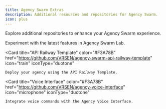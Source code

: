 ```yaml
---
title: Agency Swarm Extras
description: Additional resources and repositories for Agency Swarm.
icon: plus
---
```


Explore additional repositories to enhance your Agency Swarm experience.

<CardGroup cols={3}>
  <Card
    title="Agency Swarm Lab"
    color="#F3A78B"
    href="https://github.com/VRSEN/agency-swarm-lab"
    icon="flask"
    iconType="duotone"
  >
    Experiment with the latest features in Agency Swarm Lab.
  </Card>

  <Card
    title="API Railway Template"
    color="#F3A78B"
    href="https://github.com/VRSEN/agency-swarm-api-railway-template"
    icon="train"
    iconType="duotone"
  >
    Deploy your agency using the API Railway Template.
  </Card>

  <Card
    title="Voice Interface"
    color="#F3A78B"
    href="https://github.com/VRSEN/agency-voice-interface"
    icon="microphone"
    iconType="duotone"
  >
    Integrate voice commands with the Agency Voice Interface.
  </Card>
</CardGroup>
